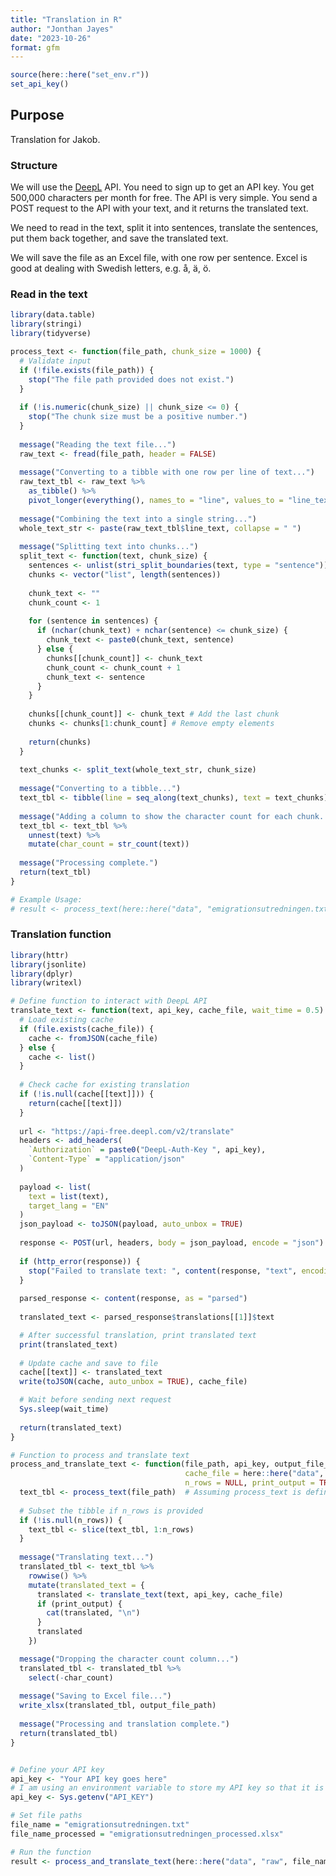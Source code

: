 ```yaml
---
title: "Translation in R"
author: "Jonthan Jayes"
date: "2023-10-26"
format: gfm
---
```


```r
source(here::here("set_env.r"))
set_api_key()
```

## Purpose

Translation for Jakob.

### Structure

We will use the [DeepL](https://www.deepl.com/docs-api) API. You need to sign up to get an API key. You get 500,000 characters per month for free. The API is very simple. You send a POST request to the API with your text, and it returns the translated text.

We need to read in the text, split it into sentences, translate the sentences, put them back together, and save the translated text.

We will save the file as an Excel file, with one row per sentence. Excel is good at dealing with Swedish letters, e.g. å, ä, ö.

### Read in the text

```r
library(data.table)
library(stringi)
library(tidyverse)

process_text <- function(file_path, chunk_size = 1000) {
  # Validate input
  if (!file.exists(file_path)) {
    stop("The file path provided does not exist.")
  }
  
  if (!is.numeric(chunk_size) || chunk_size <= 0) {
    stop("The chunk size must be a positive number.")
  }
  
  message("Reading the text file...")
  raw_text <- fread(file_path, header = FALSE)
  
  message("Converting to a tibble with one row per line of text...")
  raw_text_tbl <- raw_text %>% 
    as_tibble() %>%
    pivot_longer(everything(), names_to = "line", values_to = "line_text")
  
  message("Combining the text into a single string...")
  whole_text_str <- paste(raw_text_tbl$line_text, collapse = " ")
  
  message("Splitting text into chunks...")
  split_text <- function(text, chunk_size) {
    sentences <- unlist(stri_split_boundaries(text, type = "sentence"))
    chunks <- vector("list", length(sentences))
  
    chunk_text <- ""
    chunk_count <- 1
    
    for (sentence in sentences) {
      if (nchar(chunk_text) + nchar(sentence) <= chunk_size) {
        chunk_text <- paste0(chunk_text, sentence)
      } else {
        chunks[[chunk_count]] <- chunk_text
        chunk_count <- chunk_count + 1
        chunk_text <- sentence
      }
    }
    
    chunks[[chunk_count]] <- chunk_text # Add the last chunk
    chunks <- chunks[1:chunk_count] # Remove empty elements
    
    return(chunks)
  }
  
  text_chunks <- split_text(whole_text_str, chunk_size)
  
  message("Converting to a tibble...")
  text_tbl <- tibble(line = seq_along(text_chunks), text = text_chunks)
  
  message("Adding a column to show the character count for each chunk...")
  text_tbl <- text_tbl %>%
    unnest(text) %>%
    mutate(char_count = str_count(text))
  
  message("Processing complete.")
  return(text_tbl)
}

# Example Usage:
# result <- process_text(here::here("data", "emigrationsutredningen.txt"))

```



### Translation function

```r
library(httr)
library(jsonlite)
library(dplyr)
library(writexl)

# Define function to interact with DeepL API
translate_text <- function(text, api_key, cache_file, wait_time = 0.5) {
  # Load existing cache
  if (file.exists(cache_file)) {
    cache <- fromJSON(cache_file)
  } else {
    cache <- list()
  }
  
  # Check cache for existing translation
  if (!is.null(cache[[text]])) {
    return(cache[[text]])
  }
  
  url <- "https://api-free.deepl.com/v2/translate"
  headers <- add_headers(
    `Authorization` = paste0("DeepL-Auth-Key ", api_key),
    `Content-Type` = "application/json"
  )
  
  payload <- list(
    text = list(text),
    target_lang = "EN"
  )
  json_payload <- toJSON(payload, auto_unbox = TRUE)
  
  response <- POST(url, headers, body = json_payload, encode = "json")
  
  if (http_error(response)) {
    stop("Failed to translate text: ", content(response, "text", encoding = "UTF-8"))
  }
  
  parsed_response <- content(response, as = "parsed")
  
  translated_text <- parsed_response$translations[[1]]$text

  # After successful translation, print translated text
  print(translated_text)
  
  # Update cache and save to file
  cache[[text]] <- translated_text
  write(toJSON(cache, auto_unbox = TRUE), cache_file)

  # Wait before sending next request
  Sys.sleep(wait_time)
  
  return(translated_text)
}

# Function to process and translate text
process_and_translate_text <- function(file_path, api_key, output_file_path, 
                                       cache_file = here::here("data", "cache", "translation_cache.json"), 
                                       n_rows = NULL, print_output = TRUE) {
  text_tbl <- process_text(file_path)  # Assuming process_text is defined as before
  
  # Subset the tibble if n_rows is provided
  if (!is.null(n_rows)) {
    text_tbl <- slice(text_tbl, 1:n_rows)
  }
  
  message("Translating text...")
  translated_tbl <- text_tbl %>%
    rowwise() %>%
    mutate(translated_text = {
      translated <- translate_text(text, api_key, cache_file)
      if (print_output) {
        cat(translated, "\n")
      }
      translated
    })

  message("Dropping the character count column...")
  translated_tbl <- translated_tbl %>%
    select(-char_count)
  
  message("Saving to Excel file...")
  write_xlsx(translated_tbl, output_file_path)
  
  message("Processing and translation complete.")
  return(translated_tbl)
}


# Define your API key
api_key <- "Your API key goes here"
# I am using an environment variable to store my API key so that it is not pushed to GitHub.
api_key <- Sys.getenv("API_KEY")

# Set file paths
file_name = "emigrationsutredningen.txt"
file_name_processed = "emigrationsutredningen_processed.xlsx"

# Run the function
result <- process_and_translate_text(here::here("data", "raw", file_name), api_key, here::here("data", "processed", file_name_processed), n_rows = 16)
```